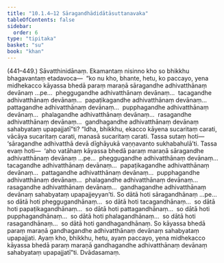```yaml
---
title: "10.1.4–12 Sāragandhādidātāsuttanavaka"
tableOfContents: false
sidebar:
  order: 6
type: "tipitaka"
basket: "su"
book: "khan"
---
```



<DynamicBreadcrumb />

<Paragraph type="center" book="khan">
(441–449.)
</Paragraph>

<Paragraph number="1206" book="khan">
Sāvatthinidānaṃ. Ekamantaṃ nisinno kho so bhikkhu bhagavantaṃ etadavoca—  “ko nu kho, bhante, hetu, ko paccayo, yena midhekacco kāyassa bhedā paraṃ maraṇā sāragandhe adhivatthānaṃ devānaṃ …pe…  pheggugandhe adhivatthānaṃ devānaṃ…  tacagandhe adhivatthānaṃ devānaṃ…  papaṭikagandhe adhivatthānaṃ devānaṃ…  pattagandhe adhivatthānaṃ devānaṃ…  pupphagandhe adhivatthānaṃ devānaṃ…  phalagandhe adhivatthānaṃ devānaṃ…  rasagandhe adhivatthānaṃ devānaṃ…  gandhagandhe adhivatthānaṃ devānaṃ sahabyataṃ upapajjatī”ti? “Idha, bhikkhu, ekacco kāyena sucaritaṃ carati, vācāya sucaritaṃ carati, manasā sucaritaṃ carati. Tassa sutaṃ hoti—  ‘sāragandhe adhivatthā devā dīghāyukā vaṇṇavanto sukhabahulā’ti. Tassa evaṃ hoti—  ‘aho vatāhaṃ kāyassa bhedā paraṃ maraṇā sāragandhe adhivatthānaṃ devānaṃ …pe…  pheggugandhe adhivatthānaṃ devānaṃ…  tacagandhe adhivatthānaṃ devānaṃ…  papaṭikagandhe adhivatthānaṃ devānaṃ…  pattagandhe adhivatthānaṃ devānaṃ…  pupphagandhe adhivatthānaṃ devānaṃ…  phalagandhe adhivatthānaṃ devānaṃ…  rasagandhe adhivatthānaṃ devānaṃ…  gandhagandhe adhivatthānaṃ devānaṃ sahabyataṃ upapajjeyyan’ti. So dātā hoti sāragandhānaṃ …pe…  so dātā hoti pheggugandhānaṃ…  so dātā hoti tacagandhānaṃ…  so dātā hoti papaṭikagandhānaṃ…  so dātā hoti pattagandhānaṃ…  so dātā hoti pupphagandhānaṃ…  so dātā hoti phalagandhānaṃ…  so dātā hoti rasagandhānaṃ…  so dātā hoti gandhagandhānaṃ. So kāyassa bhedā paraṃ maraṇā gandhagandhe adhivatthānaṃ devānaṃ sahabyataṃ upapajjati. Ayaṃ kho, bhikkhu, hetu, ayaṃ paccayo, yena midhekacco kāyassa bhedā paraṃ maraṇā gandhagandhe adhivatthānaṃ devānaṃ sahabyataṃ upapajjatī”ti.

</Paragraph>

<Paragraph number="1207" type="center" book="khan">
Dvādasamaṃ.
</Paragraph>